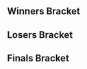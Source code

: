 {{McGill 4 Tabs|This=6}}
<!-- Generated with http://tournament-nub.rhcloud.com/toliquipedia name=McGill4Buster -->

==Winners Bracket==
{{16DEWBracketA
|r1m1p1=Lafungo |r1m1p1flag=us |r1m1p1score={{win}} |r1m1win=1
|r1m1p2=Bye |r1m1p2flag= |r1m1p2score=

|r1m2p1=Jester |r1m2p1flag=ca |r1m2p1score={{win}} |r1m2win=1
|r1m2p2=Fearmadillo |r1m2p2flag=us |r1m2p2score=DQ

|r1m3p1=Arpah |r1m3p1flag=ca |r1m3p1score=2 |r1m3win=1
|r1m3p2=Mugifi |r1m3p2flag=ca |r1m3p2score=1

|r1m4p1=Mask |r1m4p1flag=ca |r1m4p1score=2 |r1m4win=1
|r1m4p2=Lau |r1m4p2flag=ca |r1m4p2score=1

|r1m5p1=Stripes |r1m5p1flag=ca |r1m5p1score=2 |r1m5win=1
|r1m5p2=spoopy |r1m5p2flag=ca |r1m5p2score=0

|r1m6p1=CapitaineMitaine |r1m6p1flag=ca |r1m6p1score=2 |r1m6win=1
|r1m6p2=Trashed |r1m6p2flag=ca |r1m6p2score=1

|r1m7p1=Synnett |r1m7p1flag=ca |r1m7p1score=1 |r1m7win=2
|r1m7p2=garvisk |r1m7p2flag=ca |r1m7p2score=2

|r1m8p1=ILikeSwamperts |r1m8p1flag=ca |r1m8p1score={{win}} |r1m8win=1
|r1m8p2=Bye |r1m8p2flag= |r1m8p2score=

|r2m1p1=Lafungo |r2m1p1flag=us |r2m1p1score=2 |r2m1win=1
|r2m1p2=Jester |r2m1p2flag=ca |r2m1p2score=0

|r2m2p1=Arpah |r2m2p1flag=ca |r2m2p1score=2 |r2m2win=1
|r2m2p2=Mask |r2m2p2flag=ca |r2m2p2score=0

|r2m3p1=Stripes |r2m3p1flag=ca |r2m3p1score=0 |r2m3win=2
|r2m3p2=CapitaineMitaine |r2m3p2flag=ca |r2m3p2score=2

|r2m4p1=garvisk |r2m4p1flag=ca |r2m4p1score=0 |r2m4win=2
|r2m4p2=ILikeSwamperts |r2m4p2flag=ca |r2m4p2score=2

|r3m1p1=Lafungo |r3m1p1flag=us |r3m1p1score=2 |r3m1win=1
|r3m1p2=Arpah |r3m1p2flag=ca |r3m1p2score=1

|r3m2p1=CapitaineMitaine |r3m2p1flag=ca |r3m2p1score=2 |r3m2win=1
|r3m2p2=ILikeSwamperts |r3m2p2flag=ca |r3m2p2score=0
}}

==Losers Bracket==
{{16DELBracketA
|l1m1p1=Bye |l1m1p1flag= |l1m1p1score= |l1m1win=2
|l1m1p2=Fearmadillo |l1m1p2flag=us |l1m1p2score={{win}}

|l1m2p1=Mugifi |l1m2p1flag=ca |l1m2p1score=0 |l1m2win=2
|l1m2p2=Lau |l1m2p2flag=ca |l1m2p2score=2

|l1m3p1=spoopy |l1m3p1flag=ca |l1m3p1score=0 |l1m3win=2
|l1m3p2=Trashed |l1m3p2flag=ca |l1m3p2score=2

|l1m4p1=Synnett |l1m4p1flag=ca |l1m4p1score={{win}} |l1m4win=1
|l1m4p2=Bye |l1m4p2flag= |l1m4p2score=

|l2m1p1=garvisk |l2m1p1flag=ca |l2m1p1score={{win}} |l2m1win=1
|l2m1p2=Fearmadillo |l2m1p2flag=us |l2m1p2score=DQ

|l2m2p1=Stripes |l2m2p1flag=ca |l2m2p1score=1 |l2m2win=2
|l2m2p2=Lau |l2m2p2flag=ca |l2m2p2score=2

|l2m3p1=Mask |l2m3p1flag=ca |l2m3p1score=0 |l2m3win=2
|l2m3p2=Trashed |l2m3p2flag=ca |l2m3p2score=2

|l2m4p1=Jester |l2m4p1flag=ca |l2m4p1score=2 |l2m4win=1
|l2m4p2=Synnett |l2m4p2flag=ca |l2m4p2score=1

|l3m1p1=garvisk |l3m1p1flag=ca |l3m1p1score=2 |l3m1win=1
|l3m1p2=Lau |l3m1p2flag=ca |l3m1p2score=0

|l3m2p1=Trashed |l3m2p1flag=ca |l3m2p1score=0 |l3m2win=2
|l3m2p2=Jester |l3m2p2flag=ca |l3m2p2score=2

|l4m1p1=Arpah |l4m1p1flag=ca |l4m1p1score=2 |l4m1win=1
|l4m1p2=garvisk |l4m1p2flag=ca |l4m1p2score=0

|l4m2p1=ILikeSwamperts |l4m2p1flag=ca |l4m2p1score=2 |l4m2win=1
|l4m2p2=Jester |l4m2p2flag=ca |l4m2p2score=0
}}

==Finals Bracket==
{{DEFinalBracket
<!-- FROM WINNERS -->
|r1m1p1=Lafungo |r1m1p1flag=us |r1m1p1score=1 |r1m1win=2
|r1m1p2=CapitaineMitaine |r1m1p2flag=ca |r1m1p2score=3

<!-- FROM LOSERS -->
|l1m1p1=Arpah |l1m1p1flag=ca |l1m1p1score=1 |l1m1win=2
|l1m1p2=ILikeSwamperts |l1m1p2flag=ca |l1m1p2score=2

<!-- LOSERS FINALS -->
|r2m1p1=Lafungo |r2m1p1flag=us |r2m1p1score=3 |r2m1win=1
|r2m1p2=ILikeSwamperts |r2m1p2flag=ca |r2m1p2score=0

<!-- GRAND FINALS -->
|r3m1p1=CapitaineMitaine |r3m1p1flag=ca |r3m1p1score=3 |r3m1win=1
|r3m1p2=Lafungo |r3m1p2flag=us |r3m1p2score=0
}}

